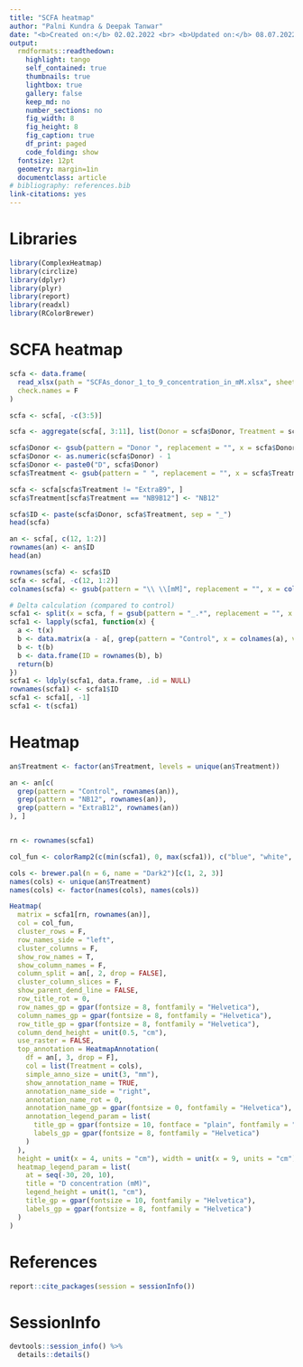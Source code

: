 ```yaml
---
title: "SCFA heatmap"
author: "Palni Kundra & Deepak Tanwar"
date: "<b>Created on:</b> 02.02.2022 <br> <b>Updated on:</b> 08.07.2022"
output:
  rmdformats::readthedown:
    highlight: tango
    self_contained: true
    thumbnails: true
    lightbox: true
    gallery: false
    keep_md: no
    number_sections: no
    fig_width: 8
    fig_height: 8
    fig_caption: true
    df_print: paged
    code_folding: show
  fontsize: 12pt
  geometry: margin=1in
  documentclass: article
# bibliography: references.bib
link-citations: yes
---
```



# Libraries
```r
library(ComplexHeatmap)
library(circlize)
library(dplyr)
library(plyr)
library(report)
library(readxl)
library(RColorBrewer)
```

# SCFA heatmap
```r
scfa <- data.frame(
  read_xlsx(path = "SCFAs_donor_1_to_9_concentration_in_mM.xlsx", sheet = 1),
  check.names = F
)

scfa <- scfa[, -c(3:5)]

scfa <- aggregate(scfa[, 3:11], list(Donor = scfa$Donor, Treatment = scfa$Treatment), mean)

scfa$Donor <- gsub(pattern = "Donor ", replacement = "", x = scfa$Donor)
scfa$Donor <- as.numeric(scfa$Donor) - 1
scfa$Donor <- paste0("D", scfa$Donor)
scfa$Treatment <- gsub(pattern = " ", replacement = "", x = scfa$Treatment)

scfa <- scfa[scfa$Treatment != "ExtraB9", ]
scfa$Treatment[scfa$Treatment == "NB9B12"] <- "NB12"

scfa$ID <- paste(scfa$Donor, scfa$Treatment, sep = "_")
head(scfa)

an <- scfa[, c(12, 1:2)]
rownames(an) <- an$ID
head(an)

rownames(scfa) <- scfa$ID
scfa <- scfa[, -c(12, 1:2)]
colnames(scfa) <- gsub(pattern = "\\ \\[mM]", replacement = "", x = colnames(scfa))

# Delta calculation (compared to control)
scfa1 <- split(x = scfa, f = gsub(pattern = "_.*", replacement = "", x = rownames(scfa)))
scfa1 <- lapply(scfa1, function(x) {
  a <- t(x)
  b <- data.matrix(a - a[, grep(pattern = "Control", x = colnames(a), value = F)])
  b <- t(b)
  b <- data.frame(ID = rownames(b), b)
  return(b)
})
scfa1 <- ldply(scfa1, data.frame, .id = NULL)
rownames(scfa1) <- scfa1$ID
scfa1 <- scfa1[, -1]
scfa1 <- t(scfa1)
```

# Heatmap
```r
an$Treatment <- factor(an$Treatment, levels = unique(an$Treatment))

an <- an[c(
  grep(pattern = "Control", rownames(an)),
  grep(pattern = "NB12", rownames(an)),
  grep(pattern = "ExtraB12", rownames(an))
), ]


rn <- rownames(scfa1)

col_fun <- colorRamp2(c(min(scfa1), 0, max(scfa1)), c("blue", "white", "red"))

cols <- brewer.pal(n = 6, name = "Dark2")[c(1, 2, 3)]
names(cols) <- unique(an$Treatment)
names(cols) <- factor(names(cols), names(cols))

Heatmap(
  matrix = scfa1[rn, rownames(an)],
  col = col_fun,
  cluster_rows = F,
  row_names_side = "left",
  cluster_columns = F,
  show_row_names = T,
  show_column_names = F,
  column_split = an[, 2, drop = FALSE],
  cluster_column_slices = F,
  show_parent_dend_line = FALSE,
  row_title_rot = 0,
  row_names_gp = gpar(fontsize = 8, fontfamily = "Helvetica"),
  column_names_gp = gpar(fontsize = 8, fontfamily = "Helvetica"),
  row_title_gp = gpar(fontsize = 8, fontfamily = "Helvetica"),
  column_dend_height = unit(0.5, "cm"),
  use_raster = FALSE,
  top_annotation = HeatmapAnnotation(
    df = an[, 3, drop = F],
    col = list(Treatment = cols),
    simple_anno_size = unit(3, "mm"),
    show_annotation_name = TRUE,
    annotation_name_side = "right",
    annotation_name_rot = 0,
    annotation_name_gp = gpar(fontsize = 0, fontfamily = "Helvetica"),
    annotation_legend_param = list(
      title_gp = gpar(fontsize = 10, fontface = "plain", fontfamily = "Helvetica"),
      labels_gp = gpar(fontsize = 8, fontfamily = "Helvetica")
    )
  ),
  height = unit(x = 4, units = "cm"), width = unit(x = 9, units = "cm"),
  heatmap_legend_param = list(
    at = seq(-30, 20, 10),
    title = "D concentration (mM)",
    legend_height = unit(1, "cm"),
    title_gp = gpar(fontsize = 10, fontfamily = "Helvetica"),
    labels_gp = gpar(fontsize = 8, fontfamily = "Helvetica")
  )
)
```

# References
```r
report::cite_packages(session = sessionInfo())
```

# SessionInfo
```r
devtools::session_info() %>%
  details::details()
```
